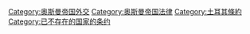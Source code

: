 {{Commonscat|History of the Ottoman Empire}}

[[Category:奥斯曼帝国外交|Category:奥斯曼帝国外交]]
[[Category:奥斯曼帝国法律|Category:奥斯曼帝国法律]]
[[Category:土耳其條約|Category:土耳其條約]]
[[Category:已不存在的国家的条约|Category:已不存在的国家的条约]]